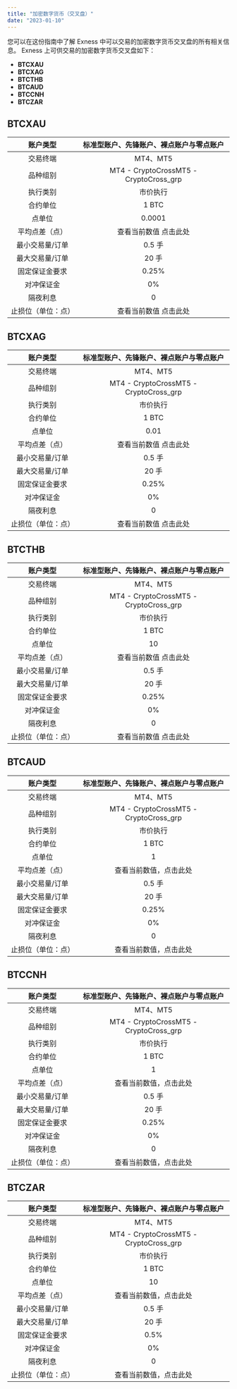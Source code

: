 ```yaml
---
title: "加密数字货币（交叉盘）"
date: "2023-01-10"
---
```


<Ads></Ads> 

您可以在这份指南中了解 Exness 中可以交易的加密数字货币交叉盘的所有相关信息。 Exness 上可供交易的加密数字货币交叉盘如下：

- **BTCXAU**
- **BTCXAG**
- **BTCTHB**
- **BTCAUD**
- **BTCCNH**
- **BTCZAR**

## BTCXAU

| 账户类型| 标准型账户、先锋账户、裸点账户与零点账户 |
|:----:|:----:|
| 交易终端| MT4、MT5  |
| 品种组别| MT4 - CryptoCrossMT5 - CryptoCross_grp |
| 执行类别| 市价执行|
| 合约单位| 1 BTC |
| 点单位 | 0.0001|
| 平均点差（点）| 查看当前数值 点击此处 |
| 最小交易量/订单  | 0.5 手 |
| 最大交易量/订单  | 20 手|
| 固定保证金要求| 0.25% |
| 对冲保证金| 0% |
| 隔夜利息| 0  |
| 止损位（单位：点） | 查看当前数值 点击此处 |


## BTCXAG

| 账户类型| 标准型账户、先锋账户、裸点账户与零点账户 |
|:----:|:----:|
| 交易终端| MT4、MT5  |
| 品种组别| MT4 - CryptoCrossMT5 - CryptoCross_grp |
| 执行类别| 市价执行|
| 合约单位| 1 BTC |
| 点单位 | 0.01|
| 平均点差（点）| 查看当前数值 点击此处 |
| 最小交易量/订单  | 0.5 手 |
| 最大交易量/订单  | 20 手|
| 固定保证金要求| 0.25% |
| 对冲保证金| 0% |
| 隔夜利息| 0  |
| 止损位（单位：点） | 查看当前数值 点击此处 |


## BTCTHB

| 账户类型| 标准型账户、先锋账户、裸点账户与零点账户 |
|:----:|:----:|
| 交易终端| MT4、MT5  |
| 品种组别| MT4 - CryptoCrossMT5 - CryptoCross_grp |
| 执行类别| 市价执行|
| 合约单位| 1 BTC |
| 点单位 | 10 |
| 平均点差（点）| 查看当前数值 点击此处 |
| 最小交易量/订单  | 0.5 手 |
| 最大交易量/订单  | 20 手|
| 固定保证金要求| 0.25% |
| 对冲保证金| 0% |
| 隔夜利息| 0  |
| 止损位（单位：点） | 查看当前数值 点击此处 |


## BTCAUD

| 账户类型| 标准型账户、先锋账户、裸点账户与零点账户 |
|:----:|:----:|
| 交易终端| MT4、MT5  |
| 品种组别| MT4 - CryptoCrossMT5 - CryptoCross_grp |
| 执行类别| 市价执行|
| 合约单位| 1 BTC |
| 点单位 | 1  |
| 平均点差（点）| 查看当前数值，点击此处 |
| 最小交易量/订单  | 0.5 手 |
| 最大交易量/订单  | 20 手|
| 固定保证金要求| 0.25% |
| 对冲保证金| 0% |
| 隔夜利息| 0  |
| 止损位（单位：点） | 查看当前数值，点击此处 |


## BTCCNH

| 账户类型| 标准型账户、先锋账户、裸点账户与零点账户 |
|:----:|:----:|
| 交易终端| MT4、MT5  |
| 品种组别| MT4 - CryptoCrossMT5 - CryptoCross_grp |
| 执行类别| 市价执行|
| 合约单位| 1 BTC |
| 点单位 | 1  |
| 平均点差（点）| 查看当前数值，点击此处 |
| 最小交易量/订单  | 0.5 手 |
| 最大交易量/订单  | 20 手|
| 固定保证金要求| 0.25% |
| 对冲保证金| 0% |
| 隔夜利息| 0  |
| 止损位（单位：点） | 查看当前数值，点击此处 |


## BTCZAR

| 账户类型| 标准型账户、先锋账户、裸点账户与零点账户 |
|:----:|:----:|
| 交易终端| MT4、MT5  |
| 品种组别| MT4 - CryptoCrossMT5 - CryptoCross_grp |
| 执行类别| 市价执行|
| 合约单位| 1 BTC |
| 点单位 | 10 |
| 平均点差（点）| 查看当前数值，点击此处 |
| 最小交易量/订单  | 0.5 手 |
| 最大交易量/订单  | 20 手|
| 固定保证金要求| 0.5%|
| 对冲保证金| 0% |
| 隔夜利息| 0  |
| 止损位（单位：点） | 查看当前数值，点击此处 |

